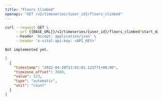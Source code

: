 ```yaml
---
title: "Floors Climbed"
openapi: "GET /v2/timeseries/{user_id}/floors_climbed"
---
```


<RequestExample>

```bash Bash
curl --request GET \
     --url {{BASE_URL}}/v2/timeseries/{user_id}/floors_climbed?start_date={{START_DATE}}&end_date={{END_DATE}} \
     --header 'Accept: application/json' \
     --header 'x-vital-api-key: <API_KEY>'
```

```python Python
Not implemented yet.
```

</RequestExample>

<ResponseExample>

```json Example
[
  {
    "timestamp": "2022-04-20T13:02:01.123771+00:00",
    "timezone_offset": 3600,
    "value": 123,
    "type": "automatic",
    "unit": "count"
  }
]
```

</ResponseExample>

